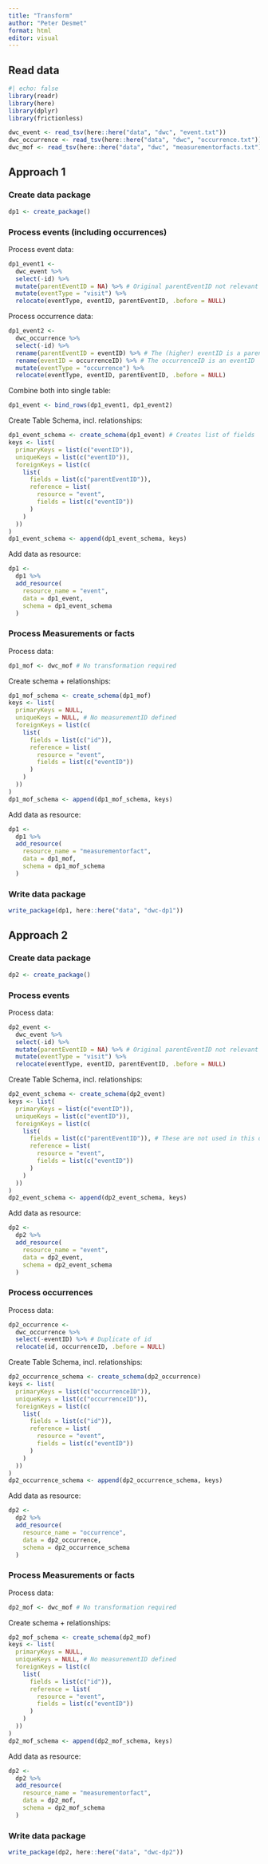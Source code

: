 ```yaml
---
title: "Transform"
author: "Peter Desmet"
format: html
editor: visual
---
```


## Read data

```r
#| echo: false
library(readr)
library(here)
library(dplyr)
library(frictionless)
```

```r
dwc_event <- read_tsv(here::here("data", "dwc", "event.txt"))
dwc_occurrence <- read_tsv(here::here("data", "dwc", "occurrence.txt"))
dwc_mof <- read_tsv(here::here("data", "dwc", "measurementorfacts.txt"))
```

## Approach 1

### Create data package

```r
dp1 <- create_package()
```

### Process events (including occurrences)

Process event data:

```r
dp1_event1 <-
  dwc_event %>%
  select(-id) %>%
  mutate(parentEventID = NA) %>% # Original parentEventID not relevant
  mutate(eventType = "visit") %>%
  relocate(eventType, eventID, parentEventID, .before = NULL)
```

Process occurrence data:

```r
dp1_event2 <-
  dwc_occurrence %>%
  select(-id) %>%
  rename(parentEventID = eventID) %>% # The (higher) eventID is a parentEventID
  rename(eventID = occurrenceID) %>% # The occurrenceID is an eventID
  mutate(eventType = "occurrence") %>%
  relocate(eventType, eventID, parentEventID, .before = NULL)
```

Combine both into single table:

```r
dp1_event <- bind_rows(dp1_event1, dp1_event2)
```

Create Table Schema, incl. relationships:

```r
dp1_event_schema <- create_schema(dp1_event) # Creates list of fields
keys <- list(
  primaryKeys = list(c("eventID")),
  uniqueKeys = list(c("eventID")),
  foreignKeys = list(c(
    list(
      fields = list(c("parentEventID")),
      reference = list(
        resource = "event",
        fields = list(c("eventID"))
      )
    )
  ))
)
dp1_event_schema <- append(dp1_event_schema, keys)
```

Add data as resource:

```r
dp1 <-
  dp1 %>%
  add_resource(
    resource_name = "event",
    data = dp1_event,
    schema = dp1_event_schema
  )
```

### Process Measurements or facts

Process data:

```r
dp1_mof <- dwc_mof # No transformation required
```

Create schema + relationships:

```r
dp1_mof_schema <- create_schema(dp1_mof)
keys <- list(
  primaryKeys = NULL,
  uniqueKeys = NULL, # No measurementID defined
  foreignKeys = list(c(
    list(
      fields = list(c("id")),
      reference = list(
        resource = "event",
        fields = list(c("eventID"))
      )
    )
  ))
)
dp1_mof_schema <- append(dp1_mof_schema, keys)
```

Add data as resource:

```r
dp1 <-
  dp1 %>%
  add_resource(
    resource_name = "measurementorfact",
    data = dp1_mof,
    schema = dp1_mof_schema
  )
```

### Write data package

```r
write_package(dp1, here::here("data", "dwc-dp1"))
```

## Approach 2

### Create data package

```r
dp2 <- create_package()
```

### Process events

Process data:

```r
dp2_event <-
  dwc_event %>%
  select(-id) %>%
  mutate(parentEventID = NA) %>% # Original parentEventID not relevant
  mutate(eventType = "visit") %>%
  relocate(eventType, eventID, parentEventID, .before = NULL)
```

Create Table Schema, incl. relationships:

```r
dp2_event_schema <- create_schema(dp2_event)
keys <- list(
  primaryKeys = list(c("eventID")),
  uniqueKeys = list(c("eventID")),
  foreignKeys = list(c(
    list(
      fields = list(c("parentEventID")), # These are not used in this dataset
      reference = list(
        resource = "event",
        fields = list(c("eventID"))
      )
    )
  ))
)
dp2_event_schema <- append(dp2_event_schema, keys)
```

Add data as resource:

```r
dp2 <-
  dp2 %>%
  add_resource(
    resource_name = "event",
    data = dp2_event,
    schema = dp2_event_schema
  )
```

### Process occurrences

Process data:

```r
dp2_occurrence <-
  dwc_occurrence %>%
  select(-eventID) %>% # Duplicate of id
  relocate(id, occurrenceID, .before = NULL)
```

Create Table Schema, incl. relationships:

```r
dp2_occurrence_schema <- create_schema(dp2_occurrence)
keys <- list(
  primaryKeys = list(c("occurrenceID")),
  uniqueKeys = list(c("occurrenceID")),
  foreignKeys = list(c(
    list(
      fields = list(c("id")),
      reference = list(
        resource = "event",
        fields = list(c("eventID"))
      )
    )
  ))
)
dp2_occurrence_schema <- append(dp2_occurrence_schema, keys)
```

Add data as resource:

```r
dp2 <-
  dp2 %>%
  add_resource(
    resource_name = "occurrence",
    data = dp2_occurrence,
    schema = dp2_occurrence_schema
  )
```

### Process Measurements or facts

Process data:

```r
dp2_mof <- dwc_mof # No transformation required
```

Create schema + relationships:

```r
dp2_mof_schema <- create_schema(dp2_mof)
keys <- list(
  primaryKeys = NULL,
  uniqueKeys = NULL, # No measurementID defined
  foreignKeys = list(c(
    list(
      fields = list(c("id")),
      reference = list(
        resource = "event",
        fields = list(c("eventID"))
      )
    )
  ))
)
dp2_mof_schema <- append(dp2_mof_schema, keys)
```

Add data as resource:

```r
dp2 <-
  dp2 %>%
  add_resource(
    resource_name = "measurementorfact",
    data = dp2_mof,
    schema = dp2_mof_schema
  )
```

### Write data package

```r
write_package(dp2, here::here("data", "dwc-dp2"))
```

## 
